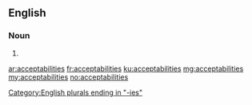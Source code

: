 ==English==

===Noun===
{{head|en|plural}}

# {{plural of|acceptability|lang=en|nocat=1}}

[[Category:English plurals ending in "-ies"]]

[[ar:acceptabilities]]
[[fr:acceptabilities]]
[[ku:acceptabilities]]
[[mg:acceptabilities]]
[[my:acceptabilities]]
[[no:acceptabilities]]